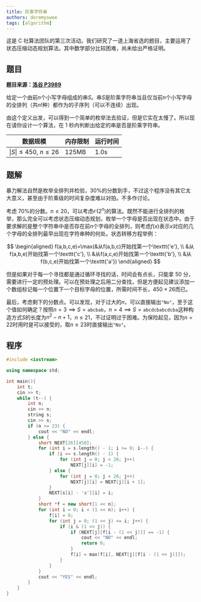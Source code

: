 ```yaml
---
title: 阶乘字符串
authors: doremyswee
tags: [algorithm]
---
```


这是 C 社算法团队的第三次活动。我们研究了一道上海省选的题目，主要运用了状态压缩动态规划算法。其中数学部分比较困难，尚未给出严格证明。

<!--truncate-->

## 题目

<question>

**题目来源：[洛谷 P3989](https://www.luogu.com.cn/problem/P3989)**

给定一个由前$n$个小写字母组成的串$S$。串$S$是阶乘字符串当且仅当前$n$个小写字母的全排列（共$n!$种）都作为的子序列（可以不连续）出现。

由这个定义出发，可以得到一个简单的枚举法去验证，但是它实在太慢了。所以现在请你设计一个算法，在 1 秒内判断出给定的串是否是阶乘字符串。

| 数据规模                  | 内存限制 | 运行时间 |
| ------------------------- | -------- | -------- |
| $\|S\|\le 450$, $n\le 26$ | 125MB    | 1.0s     |

</question>

## 题解

暴力解法自然是枚举全排列并检验，30%的分数到手，不过这个程序没有其它太大意义，甚至由于阶乘级的时间复杂度难以对拍。不多作讨论。

考虑 70%的分数。$n\le 20$，可以考虑$\mathcal{O}(2^n)$的算法。既然不能进行全排列的枚举，那么完全可以考虑状态压缩动态规划，枚举一个字母是否出现在状态中。由于要求解的是整个字符串中是否存在前$n$个字母的全排列，则考虑$f(x)$表示$x$对应的几个字母的全排列最早出现在字符串种的何处。状态转移方程举例：

$$
  \begin{aligned}
    f(a,b,c,e)=\max(&从f(a,b,c)开始找第一个\texttt{'e'}, \\
    &从f(a,b,e)开始找第一个\texttt{'c'}, \\
    &从f(a,c,e)开始找第一个\texttt{'b'}, \\
    &从f(b,c,e)开始找第一个\texttt{'a'})
  \end{aligned}
$$

但是如果对于每一个寻找都是通过循环寻找的话，时间会有点长，只能拿 50 分，需要进行一定的预处理。可以在预处理之后用二分查找，但是方便起见建议添加一个数组标记每一个位置下一个目标字母的位置，所需时间不长，$450\times 26$而已。

最后，考虑剩下的分数点。可以发现，对于过大的$n$，可以直接输出`"No"`，至于这个值如何确定？按照$n=3\implies S=\mathtt{abcbab}$，$n=4\implies S=\mathtt{abcdcbabcdcba}$这种构造方式$S$的长度为$n^2-n+1$，$n\le 21$，不过证明过于困难。为保险起见，因为$n=22$时用时是可以接受的，取$n\ge 23$时直接输出`"No"`。

## 程序

```cpp
#include <iostream>

using namespace std;

int main(){
    int t;
    cin >> t;
    while (t--) {
        int n;
        cin >> n;
        string s;
        cin >> s;
        if (n >= 23) {
            cout << "NO" << endl;
        } else {
            short NEXT[26][450];
            for (int i = s.length() - 1; i >= 0; i--) {
                if (i == s.length() - 1) {
                    for (int j = 0; j < 26; j++)
                        NEXT[j][i] = -1;
                } else {
                    for (int j = 0; j < 26; j++)
                        NEXT[j][i] = NEXT[j][i + 1];
                }
                NEXT[s[i] - 'a'][i] = i;
            }
            short *f = new short[1 << n];
            for (int i = 0; i < (1 << n); i++) {
                f[i] = 0;
                for (int j = 0; (1 << j) <= i; j++) {
                    if (i & (1 << j)) {
                        if (NEXT[j][f[i - (1 << j)]] == -1) {
                            cout << "NO" << endl;
                            return 0;
                        }
                        f[i] = max(f[i], NEXT[j][f[i - (1 << j)]]);
                    }
                }
            }
            cout << "YES" << endl;
        }
    }
}
```
